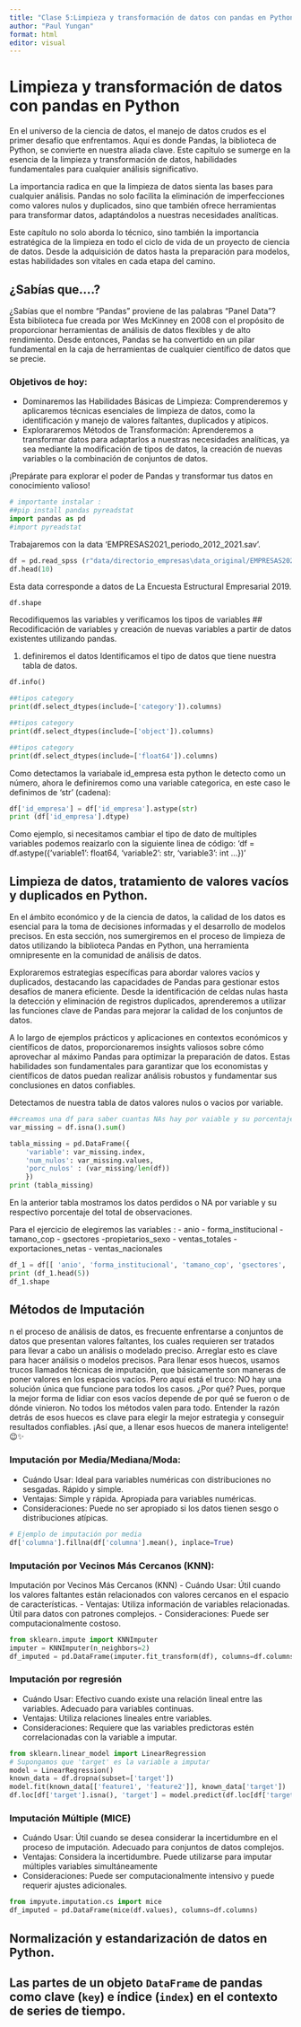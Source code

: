 ```yaml
---
title: "Clase 5:Limpieza y transformación de datos con pandas en Python"
author: "Paul Yungan"
format: html
editor: visual
---
```


# Limpieza y transformación de datos con pandas en Python

En el universo de la ciencia de datos, el manejo de datos crudos es el primer desafío que enfrentamos. Aquí es donde Pandas, la biblioteca de Python, se convierte en nuestra aliada clave. Este capítulo se sumerge en la esencia de la limpieza y transformación de datos, habilidades fundamentales para cualquier análisis significativo.

La importancia radica en que la limpieza de datos sienta las bases para cualquier análisis. Pandas no solo facilita la eliminación de imperfecciones como valores nulos y duplicados, sino que también ofrece herramientas para transformar datos, adaptándolos a nuestras necesidades analíticas.

Este capítulo no solo aborda lo técnico, sino también la importancia estratégica de la limpieza en todo el ciclo de vida de un proyecto de ciencia de datos. Desde la adquisición de datos hasta la preparación para modelos, estas habilidades son vitales en cada etapa del camino.

## ¿Sabías que....?
¿Sabías que el nombre "Pandas" proviene de las palabras "Panel Data"? Esta biblioteca fue creada por Wes McKinney en 2008 con el propósito de proporcionar herramientas de análisis de datos flexibles y de alto rendimiento. Desde entonces, Pandas se ha convertido en un pilar fundamental en la caja de herramientas de cualquier científico de datos que se precie.

### Objetivos de hoy:

- Dominaremos las Habilidades Básicas de Limpieza: Comprenderemos y aplicaremos técnicas esenciales de limpieza de datos, como la identificación y manejo de valores faltantes, duplicados y atípicos.
- Explorararemos Métodos de Transformación: Aprenderemos a transformar datos para adaptarlos a nuestras necesidades analíticas, ya sea mediante la modificación de tipos de datos, la creación de nuevas variables o la combinación de conjuntos de datos.

¡Prepárate para explorar el poder de Pandas y transformar tus datos en conocimiento valioso!

```python
# importante instalar : 
##pip install pandas pyreadstat
import pandas as pd
#import pyreadstat
```
Trabajaremos con la data 'EMPRESAS2021_periodo_2012_2021.sav'.
```python
df = pd.read_spss (r"data/directorio_empresas\data_original/EMPRESAS2021_periodo_2012_2021.sav")
df.head(10)
```

Esta data corresponde a datos de La Encuesta Estructural Empresarial 2019.

```python
df.shape
```
Recodifiquemos las variables y verificamos los tipos de variables
## Recodificación de variables y creación de nuevas variables a partir de datos existentes utilizando pandas. 

1. definiremos el datos
Identificamos el tipo de datos que tiene nuestra tabla de datos.   
```python
df.info()
```

```python
##tipos category 
print(df.select_dtypes(include=['category']).columns)
```

```python
##tipos category 
print(df.select_dtypes(include=['object']).columns)
```

```python
##tipos category 
print(df.select_dtypes(include=['float64']).columns)
```
Como detectamos la variabale id_empresa esta python le detecto como un número, ahora le definiremos como una variable categorica, en este caso le definimos de 'str' (cadena):

```python
df['id_empresa'] = df['id_empresa'].astype(str)
print (df['id_empresa'].dtype)
```

Como ejemplo,  si necesitamos cambiar el tipo de dato de multiples variables podemos reaizarlo con la siguiente linea de código:
'df = df.astype({'variable1': float64, 'variable2': str, 'variable3': int ...})'

## Limpieza de datos, tratamiento de valores vacíos y duplicados en Python. 

En el ámbito económico y de la ciencia de datos, la calidad de los datos es esencial para la toma de decisiones informadas y el desarrollo de modelos precisos. En esta sección, nos sumergiremos en el proceso de limpieza de datos utilizando la biblioteca Pandas en Python, una herramienta omnipresente en la comunidad de análisis de datos.

Exploraremos estrategias específicas para abordar valores vacíos y duplicados, destacando las capacidades de Pandas para gestionar estos desafíos de manera eficiente. Desde la identificación de celdas nulas hasta la detección y eliminación de registros duplicados, aprenderemos a utilizar las funciones clave de Pandas para mejorar la calidad de los conjuntos de datos.

A lo largo de ejemplos prácticos y aplicaciones en contextos económicos y científicos de datos, proporcionaremos insights valiosos sobre cómo aprovechar al máximo Pandas para optimizar la preparación de datos. Estas habilidades son fundamentales para garantizar que los economistas y científicos de datos puedan realizar análisis robustos y fundamentar sus conclusiones en datos confiables.

Detectamos de nuestra tabla de datos valores nulos o vacios por variable.
```python
##creamos una df para saber cuantas NAs hay por vaiable y su porcentaje
var_missing = df.isna().sum()

tabla_missing = pd.DataFrame({
    'variable': var_missing.index,
    'num_nulos': var_missing.values,
    'porc_nulos' : (var_missing/len(df))
    })
print (tabla_missing)
```
En la anterior tabla mostramos los datos perdidos o NA por variable y su respectivo porcentaje del total de observaciones. 

Para el ejercicio de elegiremos las variables :
- anio
- forma_institucional
- tamano_cop
- gsectores 
-propietarios_sexo
- ventas_totales
-exportaciones_netas
- ventas_nacionales

```python
df_1 = df[[ 'anio', 'forma_institucional', 'tamano_cop', 'gsectores', 'propietarios_sexo', 'ventas_totales', 'exportaciones_netas', 'ventas_nacionales']]
print (df_1.head(5))
df_1.shape
```
## Métodos de Imputación

n el proceso de análisis de datos, es frecuente enfrentarse a conjuntos de datos que presentan valores faltantes, los cuales requieren ser tratados para llevar a cabo un análisis o modelado preciso. Arreglar esto es clave para hacer análisis o modelos precisos. Para llenar esos huecos, usamos trucos llamados técnicas de imputación, que básicamente son maneras de poner valores en los espacios vacíos. Pero aquí está el truco: NO hay una solución única que funcione para todos los casos. ¿Por qué? Pues, porque la mejor forma de lidiar con esos vacíos depende de por qué se fueron o de dónde vinieron. No todos los métodos valen para todo. Entender la razón detrás de esos huecos es clave para elegir la mejor estrategia y conseguir resultados confiables. ¡Así que, a llenar esos huecos de manera inteligente! 😉✨

### Imputación por Media/Mediana/Moda:
- Cuándo Usar: Ideal para variables numéricas con distribuciones no sesgadas. Rápido y simple.
- Ventajas: Simple y rápida. Apropiada para variables numéricas.
- Consideraciones: Puede no ser apropiado si los datos tienen sesgo o distribuciones atípicas.

```python
# Ejemplo de imputación por media
df['columna'].fillna(df['columna'].mean(), inplace=True)

```

### Imputación por Vecinos Más Cercanos (KNN):
Imputación por Vecinos Más Cercanos (KNN)
- Cuándo Usar: Útil cuando los valores faltantes están relacionados con valores cercanos en el espacio de características.
- Ventajas: Utiliza información de variables relacionadas. Útil para datos con patrones complejos.
- Consideraciones: Puede ser computacionalmente costoso.

```python
from sklearn.impute import KNNImputer
imputer = KNNImputer(n_neighbors=2)
df_imputed = pd.DataFrame(imputer.fit_transform(df), columns=df.columns)

```
### Imputación por regresión
- Cuándo Usar: Efectivo cuando existe una relación lineal entre las variables. Adecuado para variables continuas.
- Ventajas: Utiliza relaciones lineales entre variables.
- Consideraciones: Requiere que las variables predictoras estén correlacionadas con la variable a imputar.

```python
from sklearn.linear_model import LinearRegression
# Supongamos que 'target' es la variable a imputar
model = LinearRegression()
known_data = df.dropna(subset=['target'])
model.fit(known_data[['feature1', 'feature2']], known_data['target'])
df.loc[df['target'].isna(), 'target'] = model.predict(df.loc[df['target'].isna(), ['feature1', 'feature2']])

```

### Imputación Múltiple (MICE)

- Cuándo Usar: Útil cuando se desea considerar la incertidumbre en el proceso de imputación. Adecuado para conjuntos de datos complejos.
- Ventajas: Considera la incertidumbre. Puede utilizarse para imputar múltiples variables simultáneamente
- Consideraciones: Puede ser computacionalmente intensivo y puede requerir ajustes adicionales.

```python
from impyute.imputation.cs import mice
df_imputed = pd.DataFrame(mice(df.values), columns=df.columns)
```

## Normalización y estandarización de datos en Python.


## Las partes de un objeto `DataFrame` de pandas como clave (`key`) e índice (`index`) en el contexto de series de tiempo. 